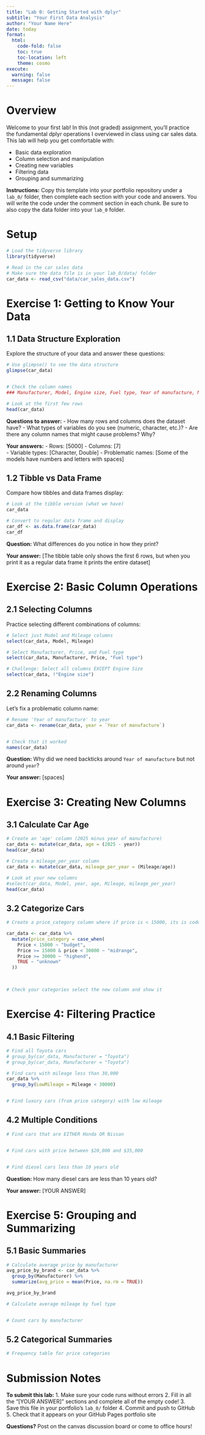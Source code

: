 ```yaml
---
title: "Lab 0: Getting Started with dplyr"
subtitle: "Your First Data Analysis"
author: "Your Name Here"
date: today
format: 
  html:
    code-fold: false
    toc: true
    toc-location: left
    theme: cosmo
execute:
  warning: false
  message: false
---
```


# Overview

Welcome to your first lab! In this (not graded) assignment, you'll practice the fundamental dplyr operations I overviewed in class using car sales data. This lab will help you get comfortable with:

- Basic data exploration
- Column selection and manipulation  
- Creating new variables
- Filtering data
- Grouping and summarizing

**Instructions:** Copy this template into your portfolio repository under a `lab_0/` folder, then complete each section with your code and answers. You will write the code under the comment section in each chunk.
Be sure to also copy the data folder into your `lab_0` folder.

# Setup

```r
# Load the tidyverse library
library(tidyverse)

# Read in the car sales data
# Make sure the data file is in your lab_0/data/ folder
car_data <- read_csv("data/car_sales_data.csv")
```

# Exercise 1: Getting to Know Your Data

## 1.1 Data Structure Exploration

Explore the structure of your data and answer these questions:

```r
# Use glimpse() to see the data structure
glimpse(car_data)


# Check the column names
### Manufacturer, Model, Engine size, Fuel type, Year of manufacture, Mileage, Price

# Look at the first few rows
head(car_data)
```

**Questions to answer:**
- How many rows and columns does the dataset have? 
- What types of variables do you see (numeric, character, etc.)? 
- Are there any column names that might cause problems? Why? 

**Your answers:**
- Rows: [5000]
- Columns: [7]  
- Variable types: [Character, Double]
- Problematic names: [Some of the models have numbers and letters with spaces]

## 1.2 Tibble vs Data Frame

Compare how tibbles and data frames display:

```r
# Look at the tibble version (what we have)
car_data

# Convert to regular data frame and display
car_df <- as.data.frame(car_data)
car_df
```

**Question:** What differences do you notice in how they print?

**Your answer:** [The tibble table only shows the first 6 rows, but when you print it as a regular data frame it prints the entire dataset]

# Exercise 2: Basic Column Operations

## 2.1 Selecting Columns

Practice selecting different combinations of columns:

```r
# Select just Model and Mileage columns
select(car_data, Model, Mileage)

# Select Manufacturer, Price, and Fuel type
select(car_data, Manufacturer, Price, "Fuel type")

# Challenge: Select all columns EXCEPT Engine Size
select(car_data, !"Engine size")
```

## 2.2 Renaming Columns

Let's fix a problematic column name:

```r
# Rename 'Year of manufacture' to year
car_data <- rename(car_data, year = `Year of manufacture`)


# Check that it worked
names(car_data)
```

**Question:** Why did we need backticks around `Year of manufacture` but not around `year`?

**Your answer:** [spaces]

# Exercise 3: Creating New Columns

## 3.1 Calculate Car Age

```r
# Create an 'age' column (2025 minus year of manufacture)
car_data <- mutate(car_data, age = (2025 - year))
head(car_data)

# Create a mileage_per_year column  
car_data <- mutate(car_data, mileage_per_year = (Mileage/age))

# Look at your new columns
#select(car_data, Model, year, age, Mileage, mileage_per_year)
head(car_data)
```

## 3.2 Categorize Cars

```r
# Create a price_category column where if price is < 15000, its is coded as budget, between 15000 and 30000 is midrange and greater than 30000 is mid-range (use case_when)

car_data <- car_data %>%
  mutate(price_category = case_when(
    Price < 15000 ~ "budget",
    Price >= 15000 & price < 30000 ~ "midrange",
    Price >= 30000 ~ "highend",
    TRUE ~ "unknown"   
  ))

  

# Check your categories select the new column and show it
```

# Exercise 4: Filtering Practice

## 4.1 Basic Filtering

```r
# Find all Toyota cars
# group_by(car_data, Manufacturer = "Toyota")
# group_by(car_data, Manufacturer = "Toyota")

# Find cars with mileage less than 30,000
car_data %>%
  group_by(LowMileage = Mileage < 30000)


# Find luxury cars (from price category) with low mileage

```

## 4.2 Multiple Conditions

```r
# Find cars that are EITHER Honda OR Nissan


# Find cars with price between $20,000 and $35,000


# Find diesel cars less than 10 years old

```

**Question:** How many diesel cars are less than 10 years old?

**Your answer:** [YOUR ANSWER]

# Exercise 5: Grouping and Summarizing

## 5.1 Basic Summaries

```r
# Calculate average price by manufacturer
avg_price_by_brand <- car_data %>%
  group_by(Manufacturer) %>%
  summarize(avg_price = mean(Price, na.rm = TRUE))

avg_price_by_brand

# Calculate average mileage by fuel type


# Count cars by manufacturer

```

## 5.2 Categorical Summaries

```r
# Frequency table for price categories

```


# Submission Notes

**To submit this lab:**
1. Make sure your code runs without errors
2. Fill in all the "[YOUR ANSWER]" sections and complete all of the empty code! 
3. Save this file in your portfolio's `lab_0/` folder
4. Commit and push to GitHub
5. Check that it appears on your GitHub Pages portfolio site

**Questions?** Post on the canvas discussion board or come to office hours!